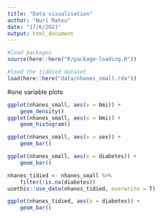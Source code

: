 ```yaml
---
title: "Data visualisation"
author: "Nuri Mateu"
date: "17/6/2021"
output: html_document
---
```

```r
#load packages
source(here::here("R/package-loading.R"))

#load the tiddied dataset
load(here::here("data/nhanes_small.rda"))
```
#one variable plots
```r
ggplot(nhanes_small, aes(x = bmi)) +
    geom_density()
ggplot(nhanes_small, aes(x = bmi)) +
    geom_histogram()
```


```r
ggplot(nhanes_small, aes(x = sex)) +
    geom_bar()

ggplot(nhanes_small, aes(x = diabetes)) +
    geom_bar()

```
```r
nhanes_tidied <- nhanes_small %>% 
    filter(!is.na(diabetes))
usethis::use_data(nhanes_tidied, overwrite = T)

ggplot(nhanes_tidied, aes(x = diabetes)) +
    geom_bar()
```

